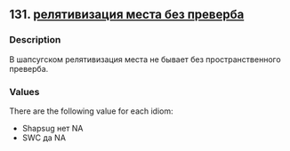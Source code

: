 ## 131. <a href =  'https://agricolamz.github.io/The_Circassian_Isoglosses_Database/131.html'>релятивизация места без преверба</a>
### Description

В шапсугском релятивизация места не бывает без пространственного преверба.

### Values
There are the following value for each idiom:

* Shapsug  нет NA 
* SWC  да NA 

